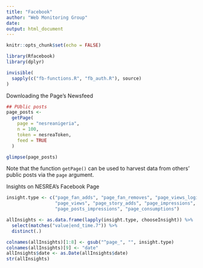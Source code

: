 ```yaml
---
title: "Facebook"
author: "Web Monitoring Group"
date: 
output: html_document
---
```


```r
knitr::opts_chunk$set(echo = FALSE)
```

```r
library(Rfacebook)
library(dplyr)

invisible(
  sapply(c("fb-functions.R", "fb_auth.R"), source)
)
```

Downloading the Page's Newsfeed
```r
## PUblic posts
page_posts <-
  getPage(
    page = "nesreanigeria",
    n = 100,
    token = nesreaToken,
    feed = TRUE
  )
```
```r
glimpse(page_posts)
```

Note that the function `getPage()` can be used to harvest data from others' public posts via the `page` argument.


Insights on NESREA's Facebook Page
```r

insight.type <- c("page_fan_adds", "page_fan_removes", "page_views_login",
                  "page_views", "page_story_adds", "page_impressions",
                  "page_posts_impressions", "page_consumptions")

allInsights <- as.data.frame(lapply(insight.type, chooseInsight)) %>%
  select(matches("value|end_time.7")) %>%
  distinct(.)

colnames(allInsights)[1:8] <- gsub("^page_", "", insight.type)
colnames(allInsights)[9] <- "date"
allInsights$date <- as.Date(allInsights$date)
str(allInsights)
```
